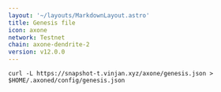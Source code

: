 ```yaml
---
layout: '~/layouts/MarkdownLayout.astro'
title: Genesis file
icon: axone
network: Testnet
chain: axone-dendrite-2
version: v12.0.0
---
```

```
curl -L https://snapshot-t.vinjan.xyz/axone/genesis.json > $HOME/.axoned/config/genesis.json
```
